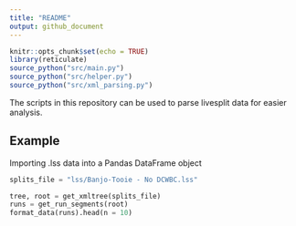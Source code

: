 ```yaml
---
title: "README"
output: github_document
---
```


```r
knitr::opts_chunk$set(echo = TRUE)
library(reticulate)
source_python("src/main.py")
source_python("src/helper.py")
source_python("src/xml_parsing.py")
```

The scripts in this repository can be used to parse livesplit data for easier analysis.

## Example

Importing .lss data into a Pandas DataFrame object

```python
splits_file = "lss/Banjo-Tooie - No DCWBC.lss"

tree, root = get_xmltree(splits_file)
runs = get_run_segments(root)
format_data(runs).head(n = 10)
```


